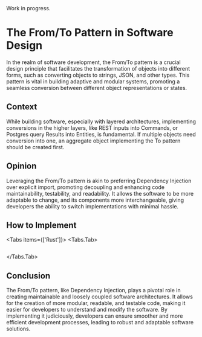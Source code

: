 
<Callout type="warning" emoji="⚠️">
  Work in progress.
</Callout>

# The From/To Pattern in Software Design

In the realm of software development, the From/To pattern is a crucial design principle that facilitates the transformation of objects into different forms, such as converting objects to strings, JSON, and other types. This pattern is vital in building adaptive and modular systems, promoting a seamless conversion between different object representations or states.

## Context

While building software, especially with layered architectures, implementing conversions in the higher layers, like REST inputs into Commands, or Postgres query Results into Entities, is fundamental. If multiple objects need conversion into one, an aggregate object implementing the To pattern should be created first.

## Opinion

Leveraging the From/To pattern is akin to preferring Dependency Injection over explicit import, promoting decoupling and enhancing code maintainability, testability, and readability. It allows the software to be more adaptable to change, and its components more interchangeable, giving developers the ability to switch implementations with minimal hassle.

## How to Implement

<Tabs items={['Rust']}>
<Tabs.Tab>
```rust url=<rootDir>/domain/src/todolist_scalar.rs#L3-L10
```
</Tabs.Tab>
</Tabs>

## Conclusion

The From/To pattern, like Dependency Injection, plays a pivotal role in creating maintainable and loosely coupled software architectures. It allows for the creation of more modular, readable, and testable code, making it easier for developers to understand and modify the software. By implementing it judiciously, developers can ensure smoother and more efficient development processes, leading to robust and adaptable software solutions.
